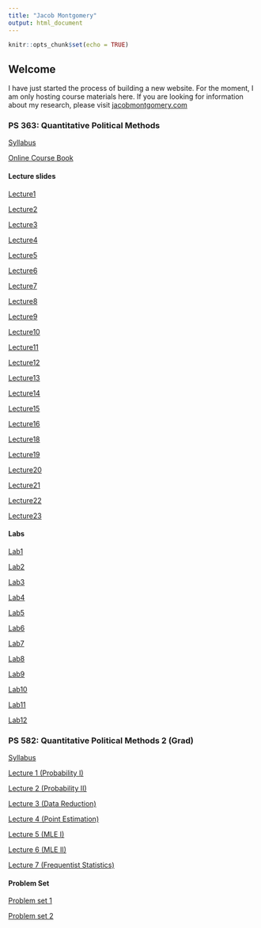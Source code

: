 ```yaml
---
title: "Jacob Montgomery"
output: html_document
---
```


```r
knitr::opts_chunk$set(echo = TRUE)
```

## Welcome

I have just started the process of building a new website. For the moment, I am only hosting course materials here.  If you are looking for information about my research, please visit [jacobmontgomery.com](http://www.jacobmontgomery.com)

### PS 363: Quantitative Political Methods

[Syllabus](https://jmontgomery.github.io/PS363Syllabus/Syllabus.html)  

[Online Course Book](http://jmontgomery.github.io/PS363CourseBook/)

#### Lecture slides
[Lecture1](https://jmontgomery.github.io/PS363Slides/01Introduction.pdf)

[Lecture2](https://jmontgomery.github.io/PS363Slides/02SamplingMeasurement.pdf)

[Lecture3](https://jmontgomery.github.io/PS363Slides/03CentralTendencySpread.pdf)

[Lecture4](https://jmontgomery.github.io/PS363Slides/04BasicProbability.pdf)

[Lecture5](https://jmontgomery.github.io/PS363Slides/05SamplingDistributions.pdf)

[Lecture6](https://jmontgomery.github.io/PS363Slides/06FindingProbabilities.pdf)

[Lecture7](https://jmontgomery.github.io/PS363Slides/07EstimatingMean.pdf)

[Lecture8](https://jmontgomery.github.io/PS363Slides/08HypothesisTesting1.pdf)

[Lecture9](https://jmontgomery.github.io/PS363Slides/09HypothesisTesting2.pdf)

[Lecture10](https://jmontgomery.github.io/PS363Slides/10HypothesisTesting3.pdf)

[Lecture11](https://jmontgomery.github.io/PS363Slides/11Causality.pdf)

[Lecture12](https://jmontgomery.github.io/PS363Slides/12TTest.pdf)

[Lecture13](https://jmontgomery.github.io/PS363Slides/13ContingencyTables.pdf)

[Lecture14](https://jmontgomery.github.io/PS363Slides/14BivariateRegression.pdf)

[Lecture15](https://jmontgomery.github.io/PS363Slides/15RegressionInference.pdf)

[Lecture16](https://jmontgomery.github.io/PS363Slides/16MultipleRegression.pdf)

[Lecture18](https://jmontgomery.github.io/PS363Slides/18DifferenceInDifferences.pdf)

[Lecture19](https://jmontgomery.github.io/PS363Slides/19RegressionDiscontinuity.pdf)

[Lecture20](https://jmontgomery.github.io/PS363Slides/IVModels.pdf)

[Lecture21](https://jmontgomery.github.io/PS363Slides/20ModelFit.pdf)

[Lecture22](https://jmontgomery.github.io/PS363Slides/21Diagnostics.pdf)

[Lecture23](https://jmontgomery.github.io/PS363Slides/21FinalReview.pdf)


#### Labs
[Lab1](https://jmontgomery.github.io/Lab/Lab1.zip)

[Lab2](https://jmontgomery.github.io/Lab/Lab2.zip)

[Lab3](https://jmontgomery.github.io/Lab/Lab3.zip)

[Lab4](https://jmontgomery.github.io/Lab/Lab4.zip)

[Lab5](https://jmontgomery.github.io/Lab/Lab5.zip)

[Lab6](https://jmontgomery.github.io/Lab/Lab6.zip)

[Lab7](https://jmontgomery.github.io/Lab/Lab7/Lab7.R)

[Lab8](https://jmontgomery.github.io/Lab/Lab8.zip)

[Lab9](https://jmontgomery.github.io/Lab/Lab9.zip)

[Lab10](https://jmontgomery.github.io/Lab/Lab10.zip)

[Lab11](https://jmontgomery.github.io/Lab/Lab11.zip)

[Lab12](https://jmontgomery.github.io/Lab/Lab12.zip)

### PS 582: Quantitative Political Methods 2 (Grad)


[Syllabus](https://jmontgomery.github.io/PS582/Syllabus.pdf)  

[Lecture 1 (Probability I)](https://jmontgomery.github.io/PS582/Lectures/01Probability1.pdf)  

[Lecture 2 (Probability II)](https://jmontgomery.github.io/PS582/Lectures/02Probability2.pdf)

[Lecture 3 (Data Reduction)](https://jmontgomery.github.io/PS582/Lectures/03DataReduction.pdf)

[Lecture 4 (Point Estimation)](https://jmontgomery.github.io/PS582/Lectures/04PointEstimation.pdf)

[Lecture 5 (MLE I)](https://jmontgomery.github.io/PS582/Lectures/05MLE1.pdf)

[Lecture 6 (MLE II)](https://jmontgomery.github.io/PS582/Lectures/06MLE2.pdf)

[Lecture 7 (Frequentist Statistics)](https://jmontgomery.github.io/PS582/Lectures/07Frequentist.pdf)

#### Problem Set

[Problem set 1](https://jmontgomery.github.io/PS582/ProblemSets/PS1.pdf)

[Problem set 2](https://jmontgomery.github.io/PS582/ProblemSets/PS2.pdf)